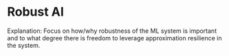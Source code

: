 # Robust AI

Explanation: Focus on how/why robustness of the ML system is important and to what degree there is freedom to leverage approximation resilience in the system.